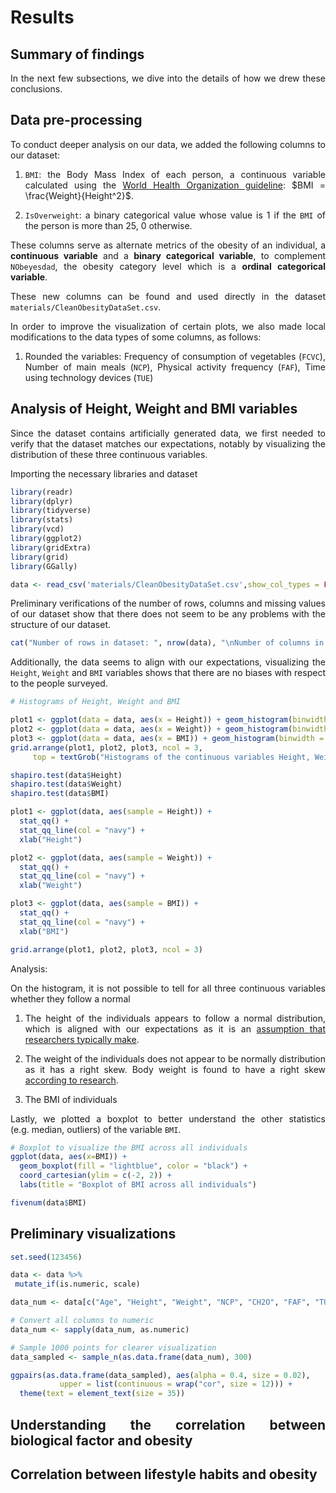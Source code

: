 <!-- 

3 Results  results.qmd

You have a lot of freedom to choose what to do, as long as you restrict yourselves to exploratory techniques (rather than modeling / prediction approaches). In addition, your analysis must be clearly documented and reproducible.

Provide a short nontechnical summary of the most revealing findings of your analysis written for a nontechnical audience. Take extra care to clean up your graphs, ensuring that best practices for presentation are followed, as described in the  audience ready style section  below.

Use subheadings (##) as appropriate. See  Todd Schneider’s blog posts  for examples of thoughtful, informative subheadings. An approach that works well is to create a subheading for each of your research questions.

The number of graphs will vary by project; we suggest a target of 10. (A plot with multiple facets counts as 1 graph).  If you go over, make sure they are high quality and include commentary.  A project with 10 good graphs plus commentary will receive a better grade than a project with 10 good graphs and 10 mediocre ones.
 -->

# Results

## Summary of findings


In the next few subsections, we dive into the details of how we drew these conclusions.

## Data pre-processing
To conduct deeper analysis on our data, we added the following columns to our dataset:

1. `BMI`: the Body Mass Index of each person, a continuous variable calculated using the [World Health Organization guideline](https://www.who.int/data/gho/data/themes/topics/topic-details/GHO/body-mass-index): $BMI = \frac{Weight}{Height^2}$.

2. `IsOverweight`: a binary categorical value whose value is 1 if the `BMI` of the person is more than 25, 0 otherwise.

These columns serve as alternate metrics of the obesity of an individual, a **continuous variable** and a **binary categorical variable**, to complement `NObeyesdad`, the obesity category level which is a **ordinal categorical variable**.

These new columns can be found and used directly in the dataset `materials/CleanObesityDataSet.csv`.

In order to improve the visualization of certain plots, we also made local modifications to the data types of some columns, as follows:

1. Rounded the variables: Frequency of consumption of vegetables (`FCVC`), Number of main meals (`NCP`), Physical activity frequency (`FAF`), Time using technology devices (`TUE`) 

## Analysis of Height, Weight and BMI variables
Since the dataset contains artificially generated data, we first needed to verify that the dataset matches our expectations, notably by visualizing the distribution of these three continuous variables.

Importing the necessary libraries and dataset
```r
library(readr)
library(dplyr)
library(tidyverse)
library(stats)
library(vcd)
library(ggplot2)
library(gridExtra)
library(grid)
library(GGally)

data <- read_csv('materials/CleanObesityDataSet.csv',show_col_types = FALSE)
```

Preliminary verifications of the number of rows, columns and missing values of our dataset show that there does not seem to be any problems with the structure of our dataset.

```r
cat("Number of rows in dataset: ", nrow(data), "\nNumber of columns in dataset: ", ncol(data),"\nNumber of missing values in dataset: ", sum(is.na(data)))
```

Additionally, the data seems to align with our expectations, visualizing the `Height`, `Weight` and `BMI` variables shows that there are no biases with respect to the people surveyed.

```r
# Histograms of Height, Weight and BMI

plot1 <- ggplot(data = data, aes(x = Height)) + geom_histogram(binwidth = 0.02)
plot2 <- ggplot(data = data, aes(x = Weight)) + geom_histogram(binwidth = 2)
plot3 <- ggplot(data = data, aes(x = BMI)) + geom_histogram(binwidth = 1)
grid.arrange(plot1, plot2, plot3, ncol = 3,
     top = textGrob("Histograms of the continuous variables Height, Weight and BMI",gp=gpar(fontsize=16)))

```

```r
shapiro.test(data$Height)
shapiro.test(data$Weight)
shapiro.test(data$BMI)
```

```r
plot1 <- ggplot(data, aes(sample = Height)) + 
  stat_qq() + 
  stat_qq_line(col = "navy") +
  xlab("Height")

plot2 <- ggplot(data, aes(sample = Weight)) + 
  stat_qq() + 
  stat_qq_line(col = "navy") +
  xlab("Weight")

plot3 <- ggplot(data, aes(sample = BMI)) + 
  stat_qq() + 
  stat_qq_line(col = "navy") +
  xlab("BMI")

grid.arrange(plot1, plot2, plot3, ncol = 3)

```


Analysis: 

On the histogram, it is not possible to tell for all three continuous variables whether they follow a normal 

1. The height of the individuals appears to follow a normal distribution, which is aligned with our expectations as it is an [assumption that researchers typically make](https://www.researchgate.net/figure/An-example-of-a-normal-distribution-height-distributions_fig1_264533994). 

2. The weight of the individuals does not appear to be normally distribution as it has a right skew. Body weight is found to have a right skew [according to research](https://pubmed.ncbi.nlm.nih.gov/11673780/#:~:text=Body%20weight%20is%20not%20normally,off%20of%20%2B0.5%20standard%20deviations.).

3. The BMI of individuals 


Lastly, we plotted a boxplot to better understand the other statistics (e.g. median, outliers) of the variable `BMI`.
```r
# Boxplot to visualize the BMI across all individuals 
ggplot(data, aes(x=BMI)) + 
  geom_boxplot(fill = "lightblue", color = "black") + 
  coord_cartesian(ylim = c(-2, 2)) +  
  labs(title = "Boxplot of BMI across all individuals")

fivenum(data$BMI)

```

[](materials/3_histograms.png)

[](materials/2_boxplot_bmi.png)



## Preliminary visualizations
```r
set.seed(123456)

data <- data %>%
 mutate_if(is.numeric, scale)

data_num <- data[c("Age", "Height", "Weight", "NCP", "CH2O", "FAF", "TUE","BMI")]

# Convert all columns to numeric
data_num <- sapply(data_num, as.numeric)

# Sample 1000 points for clearer visualization
data_sampled <- sample_n(as.data.frame(data_num), 300)

ggpairs(as.data.frame(data_sampled), aes(alpha = 0.4, size = 0.02), 
           upper = list(continuous = wrap("cor", size = 12))) + 
  theme(text = element_text(size = 35))
```

## Understanding the correlation between biological factor and obesity 

## Correlation between lifestyle habits and obesity

<style>
    body {
        text-align: justify
    }
</style>

